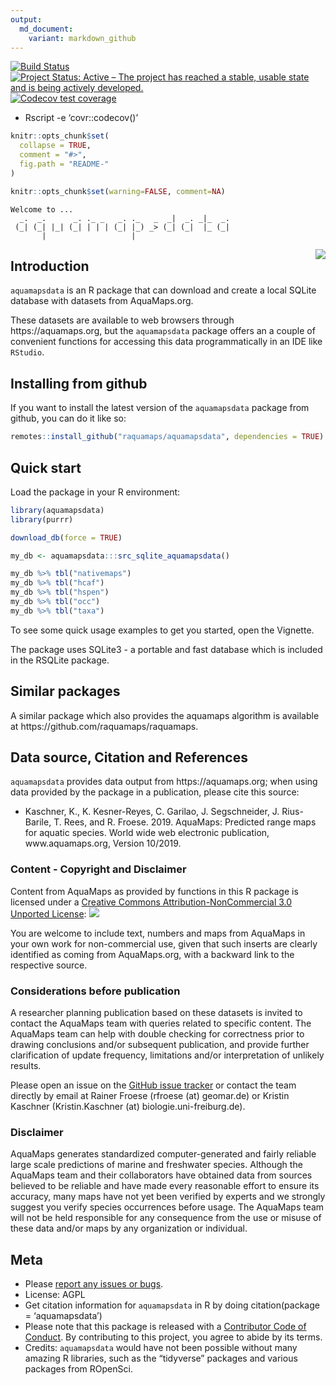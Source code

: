 ```yaml
---
output:
  md_document:
    variant: markdown_github
---
```


<!-- badges: start -->
[![Build Status](https://travis-ci.org/raquamaps/aquamapsdata.svg?branch=master)](https://travis-ci.org/raquamaps/aquamapsdata)
[![Project Status: Active – The project has reached a stable, usable state and is being actively developed.](https://www.repostatus.org/badges/latest/active.svg)](https://www.repostatus.org/#active)
[![Codecov test coverage](https://codecov.io/gh/raquamaps/aquamapsdata/branch/master/graph/badge.svg)](https://codecov.io/gh/raquamaps/aquamapsdata?branch=master)
<!-- badges: end -->

- Rscript -e 'covr::codecov()'

<!-- For later: [![](https://badges.ropensci.org/<issue_id>_status.svg)](https://github.com/ropensci/software-review/issues/<issue_id>) -->

<!-- README.md is generated from README.Rmd. Please edit that file -->

```r
knitr::opts_chunk$set(
  collapse = TRUE,
  comment = "#>",
  fig.path = "README-"
)
```

```r
knitr::opts_chunk$set(warning=FALSE, comment=NA)
```

```console
Welcome to ...
  _.  _.      _. ._ _   _. ._   _  _|  _. _|_  _.
 (_| (_| |_| (_| | | | (_| |_) _> (_| (_|  |_ (_|
       |                   |
```

<img src="man/figures/sticker.png" align="right" />

## Introduction

`aquamapsdata` is an R package that can download and create a local SQLite database with datasets from AquaMaps.org. 

These datasets are available to web browsers through https://aquamaps.org, but the `aquamapsdata` package offers an a couple of convenient functions for accessing this data programmatically in an IDE like `RStudio`.

## Installing from github

If you want to install the latest version of the `aquamapsdata` package from github, you can do it like so:

```r
remotes::install_github("raquamaps/aquamapsdata", dependencies = TRUE)
```

## Quick start

Load the package in your R environment:

```r

library(aquamapsdata)
library(purrr)

download_db(force = TRUE)

my_db <- aquamapsdata:::src_sqlite_aquamapsdata()

my_db %>% tbl("nativemaps")
my_db %>% tbl("hcaf")
my_db %>% tbl("hspen")
my_db %>% tbl("occ")
my_db %>% tbl("taxa")

```

To see some quick usage examples to get you started, open the Vignette.

The package uses SQLite3 - a portable and fast database which is included in the RSQLite package.

## Similar packages

A similar package which also provides the aquamaps algorithm is available at https://github.com/raquamaps/raquamaps.

## Data source, Citation and References

`aquamapsdata` provides data output from https://aquamaps.org; when using data provided by the package in a publication, please cite this source:

- Kaschner, K., K. Kesner-Reyes, C. Garilao, J. Segschneider, J. Rius-Barile, T. Rees, and R. Froese. 2019. AquaMaps: Predicted range maps for aquatic species. World wide web electronic publication, www.aquamaps.org, Version 10/2019.

### Content - Copyright and Disclaimer

Content from AquaMaps as provided by functions in this R package is licensed under a [Creative Commons Attribution-NonCommercial 3.0 Unported
License](http://creativecommons.org/licenses/by-nc/3.0/): ![](https://i.creativecommons.org/l/by-nc/3.0/80x15.png){style='border-width:0'}

You are welcome to include text, numbers and maps from AquaMaps in your own work for non-commercial use, given that such inserts are clearly identified as coming from AquaMaps.org, with a backward link to the respective source. 

### Considerations before publication

A researcher planning publication based on these datasets is invited to contact the AquaMaps team with queries related to specific content. The AquaMaps team can help with double checking for correctness prior to drawing conclusions and/or subsequent publication, and provide further clarification of update frequency, limitations  and/or interpretation of unlikely results.

Please open an issue on the [GitHub issue tracker](https://github.com/raquamaps/aquamapsdata/issues) or contact the team directly by email at Rainer Froese (rfroese (at) geomar.de) or Kristin Kaschner (Kristin.Kaschner (at) biologie.uni-freiburg.de).

### Disclaimer

AquaMaps generates standardized computer-generated and fairly reliable large scale predictions of marine and freshwater species. Although the AquaMaps team and their collaborators have obtained data from sources believed to be reliable and have made every reasonable effort to ensure its accuracy, many maps have not yet been verified by experts and we strongly suggest you verify species occurrences before usage. The AquaMaps team will not be held responsible for any consequence from the use or misuse of these data and/or maps by any organization or individual.

## Meta

* Please [report any issues or bugs](https://github.com/raquamaps/aquamapsdata/issues).
* License: AGPL
* Get citation information for `aquamapsdata` in R by doing citation(package = 'aquamapsdata')
* Please note that this package is released with a [Contributor Code of Conduct](https://ropensci.org/code-of-conduct/). By contributing to this project, you agree to abide by its terms.
* Credits: `aquamapsdata` would have not been possible without many amazing R libraries, such as the "tidyverse" packages and various packages from ROpenSci.
